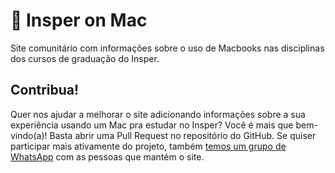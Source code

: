 #  Insper on Mac 

Site comunitário com informações sobre o uso de Macbooks nas disciplinas dos cursos de graduação do Insper. 

## Contribua!
Quer nos ajudar a melhorar o site adicionando informações sobre a sua experiência usando um Mac pra estudar no Insper? Você é mais que bem-vindo(a)! Basta abrir uma Pull Request no repositório do GitHub. Se quiser participar mais ativamente do projeto, também [temos um grupo de WhatsApp](https://chat.whatsapp.com/J6S0y1RidCe17BLGxVpo63) com as pessoas que mantém o site.